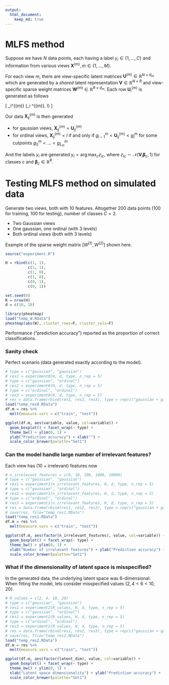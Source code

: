 ```yaml
---
output: 
  html_document:
    keep_md: true
---
```


\newcommand{\R}{\mathbb{R}}
\newcommand{\N}{\mathcal{N}}
\newcommand{\boldU}{\mathbf{U}}
\newcommand{\boldW}{\mathbf{W}}
\newcommand{\boldV}{\mathbf{V}}
\newcommand{\boldX}{\mathbf{X}}
\newcommand{\boldbeta}{\boldsymbol{\beta}}
\DeclareMathOperator*{\argmin}{arg\,min}
\DeclareMathOperator*{\argmax}{arg\,max}

# MLFS method

Suppose we have $N$ data points, each having a label $y_i \in \{1, ..., C\}$ and information from various views $\boldX^{(m)}, m \in \{1, ..., M\}$. 

For each view $m$, there are view-specific latent matrices $\boldU^{(m)} \in \R^{N \times d_m}$ which are generated by a *shared* latent representation $\boldV \in \R^{N \times R}$ and view-specific sparse weight matrices $\boldW^{(m)} \in \R^{R \times d_m}$. Each row $\boldU_i^{(m)}$ is generated as follows

\[
\boldU_i^{(m)} \sim \N(\boldV_i \boldW^{(m)}, \frac{1}{\gamma_m} I)
\]

Our data $\boldX_{ij}^{(m)}$ is then generated

- for gaussian views, $\boldX_{ij}^{(m)} = \boldU_{ij}^{(m)}$
- for ordinal views, $\boldX_{ij}^{(m)} = l$ if and only if $g_{l-1}^m < \boldU_{ij}^{(m)} < g_l^m$ for some cutpoints $g_0^m < ... < g_{L_m}^m$

And the labels $y_i$ are generated $y_i = \argmax_c{z_{ic}}$, where $z_{ic} \sim \N(\boldV_i \boldbeta_c, 1)$ for classes $c$ and $\boldbeta_c \in \R^R$. 


# Testing MLFS method on simulated data

Generate two views, both with 10 features. Altogether 200 data points (100 for training, 100 for testing), number of classes $C=2$. 

- Two Gaussian views
- One gaussian, one ordinal (with 3 levels)
- Both ordinal views (both with 3 levels)

Example of the sparse weight matrix $[W^{(1)}, W^{(2)}]$ shown here. 


```r
source("experiment.R")

H = rbind(c(1, 1), 
          c(1, 1), 
          c(1, 0), 
          c(1, 0), 
          c(0, 1), 
          c(0, 1))

set.seed(0)
R = nrow(H)
d = c(10, 10)

library(pheatmap)
load("temp_W.RData")
pheatmap(abs(W), cluster_rows=F, cluster_cols=F)

```

Performance ("prediction accuracy") reported as the proportion of correct classifications. 

### Sanity check

Perfect scenario (data generated exactly according to the model). 

```r
# type = c("gaussian", "gaussian")
# res1 = experiment0(H, d, type, n_rep = 5)
# type = c("gaussian", "ordinal")
# res2 = experiment0(H, d, type, n_rep = 5)
# type = c("ordinal", "ordinal")
# res3 = experiment0(H, d, type, n_rep = 5)
# res = data.frame(rbind(res1, res2, res3), type = rep(c("gaussian + gaussian", "gaussian + ordinal", "ordinal + ordinal"), each=nrow(res1)))
load("temp_res0.RData")
df.m = res %>%
  melt(measure.vars = c("train", "test")) 

ggplot(df.m, aes(variable, value, col=variable)) + 
  geom_boxplot() + facet_wrap(~ type) + 
  theme_bw() + ylim(0, 1) + 
  ylab("Prediction accuracy") + xlab("") + 
  scale_color_brewer(palette="Set1")

```



### Can the model handle large number of irrelevant features?

Each view has (10 + irrelevant) features now

```r
# n_irrelevant_features = c(0, 10, 100, 1000, 10000)
# type = c("gaussian", "gaussian")
# res1 = experiment1(n_irrelevant_features, H, d, type, n_rep = 5)
# type = c("gaussian", "ordinal")
# res2 = experiment1(n_irrelevant_features, H, d, type, n_rep = 5)
# type = c("ordinal", "ordinal")
# res3 = experiment1(n_irrelevant_features, H, d, type, n_rep = 5)
# res = data.frame(rbind(res1, res2, res3), type = rep(c("gaussian + gaussian", "gaussian + ordinal", "ordinal + ordinal"), each=nrow(res1)))
# save(res, file="temp_res1.RData")
load("temp_res1.RData")
df.m = res %>%
  melt(measure.vars = c("train", "test")) 

ggplot(df.m, aes(factor(n_irrelevant_features), value, col=variable)) + 
  geom_boxplot() + facet_wrap(~ type) + 
  theme_bw() + ylim(0, 1) + 
  xlab("Number of irrelevant features") + ylab("Prediction accuracy") + 
  scale_color_brewer(palette="Set1")
```

### What if the dimensionality of latent space is misspecified?

In the generated data, the underlying latent space was 6-dimensional. When fitting the model, lets consider misspecified values $\{2, 4 < 6 < 10, 20\}$. 

```r
# R_values = c(2, 4, 10, 20)
# type = c("gaussian", "gaussian")
# res1 = experiment2(R_values, H, d, type, n_rep = 5)
# type = c("gaussian", "ordinal")
# res2 = experiment2(R_values, H, d, type, n_rep = 5)
# type = c("ordinal", "ordinal")
# res3 = experiment2(R_values, H, d, type, n_rep = 5)
# res = data.frame(rbind(res1, res2, res3), type = rep(c("gaussian + gaussian", "gaussian + ordinal", "ordinal + ordinal"), each=nrow(res1)))
# save(res, file="temp_res2.RData")
load("temp_res2.RData")
df.m = res %>%
  melt(measure.vars = c("train", "test")) 

ggplot(df.m, aes(factor(latent_dim), value, col=variable)) + 
  geom_boxplot() + facet_wrap(~ type) + 
  theme_bw() + ylim(0, 1) + 
  xlab("Latent space dimensionality") + ylab("Prediction accuracy") + 
  scale_color_brewer(palette="Set1")

```
